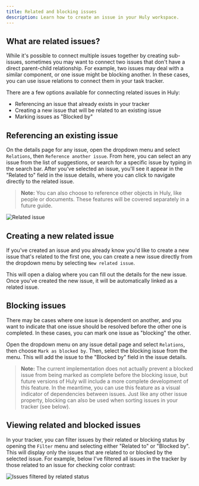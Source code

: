 ```yaml
---
title: Related and blocking issues
description: Learn how to create an issue in your Huly workspace.
---
```



## What are related issues?

While it's possible to connect multiple issues together by creating sub-issues, sometimes you may want to connect two issues that don't have a direct parent-child relationship. For example, two issues may deal with a similar component, or one issue might be blocking another. In these cases, you can use issue relations to connect them in your task tracker.

There are a few options available for connecting related issues in Huly:

* Referencing an issue that already exists in your tracker
* Creating a new issue that will be related to an existing issue
* Marking issues as "Blocked by"

## Referencing an existing issue

On the details page for any issue, open the dropdown menu and select `Relations`, then `Reference another issue`. From here, you can select an any issue from the list of suggestions, or search for a specific issue by typing in the search bar. After you've selected an issue, you'll see it appear in the "Related to" field in the issue details, where you can click to navigate directly to the related issue.

> **Note:** You can also choose to reference other objects in Huly, like people or documents. These features will be covered separately in a future guide.

<Image 
src={relatedIssue} 
alt='Related issue' 
inferSize
quality='max'
/>

## Creating a new related issue

If you've created an issue and you already know you'd like to create a new issue that's related to the first one, you can create a new issue directly from the dropdown menu by selecting `New related issue`.

This will open a dialog where you can fill out the details for the new issue. Once you've created the new issue, it will be automatically linked as a related issue.

## Blocking issues

There may be cases where one issue is dependent on another, and you want to indicate that one issue should be resolved before the other one is completed. In these cases, you can mark one issue as "blocking" the other.

Open the dropdown menu on any issue detail page and select `Relations`, then choose `Mark as blocked by`. Then, select the blocking issue from the menu. This will add the issue to the "Blocked by" field in the issue details.

> **Note:** The current implementation does not actually prevent a blocked issue from being marked as complete before the blocking issue, but future versions of Huly will include a more complete development of this feature. In the meantime, you can use this feature as a visual indicator of dependencies between issues. Just like any other issue property, blocking can also be used when sorting issues in your tracker (see below).

## Viewing related and blocked issues

In your tracker, you can filter issues by their related or blocking status by opening the `Filter` menu and selecting either "Related to" or "Blocked by". This will display only the issues that are related to or blocked by the selected issue. For example, below I've filtered all issues in the tracker by those related to an issue for checking color contrast:

<Image 
src={filteredIssues} 
alt='Issues filtered by related status' 
inferSize
quality='max'
/>